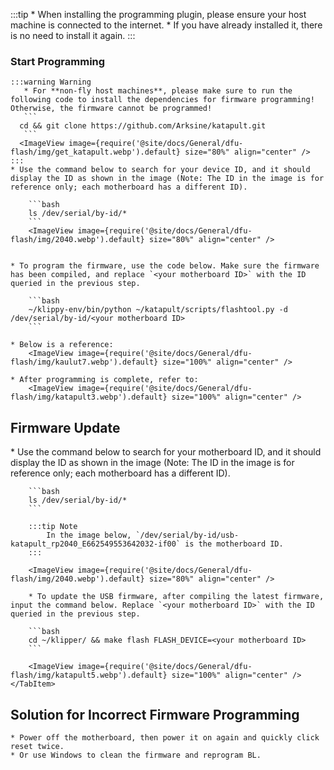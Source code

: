 :::tip
    * When installing the programming plugin, please ensure your host machine is connected to the internet.
    * If you have already installed it, there is no need to install it again.
:::


### Start Programming

    :::warning Warning
       * For **non-fly host machines**, please make sure to run the following code to install the dependencies for firmware programming! Otherwise, the firmware cannot be programmed!
       ```
      cd && git clone https://github.com/Arksine/katapult.git
       ```
      <ImageView image={require('@site/docs/General/dfu-flash/img/get_katapult.webp').default} size="80%" align="center" />
    :::
    * Use the command below to search for your device ID, and it should display the ID as shown in the image (Note: The ID in the image is for reference only; each motherboard has a different ID).

        ```bash
        ls /dev/serial/by-id/*
        ```
        <ImageView image={require('@site/docs/General/dfu-flash/img/2040.webp').default} size="80%" align="center" />


    * To program the firmware, use the code below. Make sure the firmware has been compiled, and replace `<your motherboard ID>` with the ID queried in the previous step.

        ```bash
        ~/klippy-env/bin/python ~/katapult/scripts/flashtool.py -d /dev/serial/by-id/<your motherboard ID>
        ```

    * Below is a reference:
        <ImageView image={require('@site/docs/General/dfu-flash/img/kaulut7.webp').default} size="100%" align="center" />

    * After programming is complete, refer to:
        <ImageView image={require('@site/docs/General/dfu-flash/img/katapult3.webp').default} size="100%" align="center" />

## Firmware Update

<Tabs>
    <TabItem value="w" label="USB Firmware Update" default>
        * Use the command below to search for your motherboard ID, and it should display the ID as shown in the image (Note: The ID in the image is for reference only; each motherboard has a different ID).

        ```bash
        ls /dev/serial/by-id/*
        ```

        :::tip Note
            In the image below, `/dev/serial/by-id/usb-katapult_rp2040_E662549553642032-if00` is the motherboard ID.
        :::

        <ImageView image={require('@site/docs/General/dfu-flash/img/2040.webp').default} size="80%" align="center" />

        * To update the USB firmware, after compiling the latest firmware, input the command below. Replace `<your motherboard ID>` with the ID queried in the previous step.

        ```bash
        cd ~/klipper/ && make flash FLASH_DEVICE=<your motherboard ID>
        ```

        <ImageView image={require('@site/docs/General/dfu-flash/img/katapult5.webp').default} size="100%" align="center" />
    </TabItem>
</Tabs> 

## Solution for Incorrect Firmware Programming

    * Power off the motherboard, then power it on again and quickly click reset twice.
    * Or use Windows to clean the firmware and reprogram BL.
